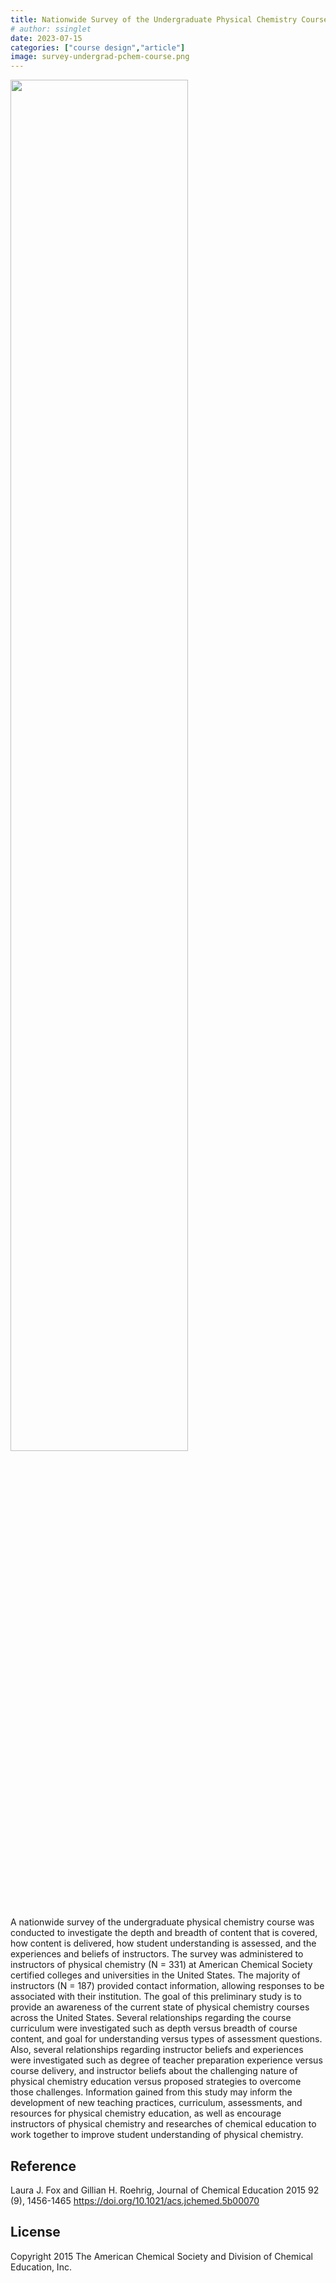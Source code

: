 ```yaml
---
title: Nationwide Survey of the Undergraduate Physical Chemistry Course
# author: ssinglet
date: 2023-07-15
categories: ["course design","article"]
image: survey-undergrad-pchem-course.png
---
```


![](survey-undergrad-pchem-course.png){width="75%"}

A nationwide survey of the undergraduate physical chemistry course was
conducted to investigate the depth and breadth of content that is
covered, how content is delivered, how student understanding is
assessed, and the experiences and beliefs of instructors. The survey
was administered to instructors of physical chemistry (N = 331) at
American Chemical Society certified colleges and universities in the
United States. The majority of instructors (N = 187) provided contact
information, allowing responses to be associated with their
institution. The goal of this preliminary study is to provide an
awareness of the current state of physical chemistry courses across
the United States. Several relationships regarding the course
curriculum were investigated such as depth versus breadth of course
content, and goal for understanding versus types of assessment
questions. Also, several relationships regarding instructor beliefs
and experiences were investigated such as degree of teacher
preparation experience versus course delivery, and instructor beliefs
about the challenging nature of physical chemistry education versus
proposed strategies to overcome those challenges. Information gained
from this study may inform the development of new teaching practices,
curriculum, assessments, and resources for physical chemistry
education, as well as encourage instructors of physical chemistry and
researches of chemical education to work together to improve student
understanding of physical chemistry.

## Reference
Laura J. Fox and Gillian H. Roehrig, Journal of Chemical Education 2015 92 (9), 1456-1465
[https://doi.org/10.1021/acs.jchemed.5b00070](https://doi.org/10.1021/acs.jchemed.5b00070)

## License
Copyright 2015 The American Chemical Society and Division of Chemical Education, Inc.
